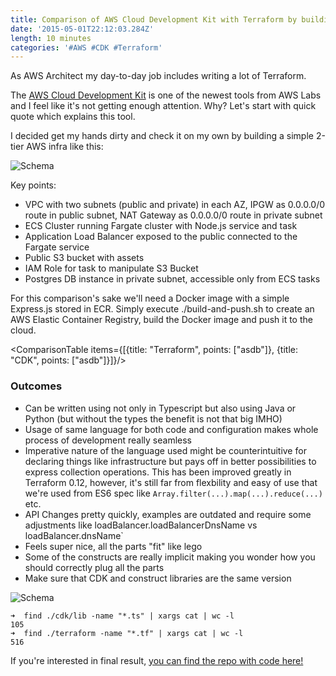 ```yaml
---
title: Comparison of AWS Cloud Development Kit with Terraform by building 2-tier Web App
date: '2015-05-01T22:12:03.284Z'
length: 10 minutes
categories: '#AWS #CDK #Terraform'
---
```



As AWS Architect my day-to-day job includes writing a lot of Terraform.

The [AWS Cloud Development Kit](https://github.com/awslabs/aws-cdk) is one of the newest tools from AWS Labs and I feel like it's not getting enough attention. Why? Let's start with quick quote which explains this tool.

I decided get my hands dirty and check it on my own by building a simple 2-tier AWS infra like this:

![Schema](./2tier.jpg 'Schema')

Key points:

- VPC with two subnets (public and private) in each AZ, IPGW as 0.0.0.0/0 route in public subnet, NAT Gateway as 0.0.0.0/0 route in private subnet
- ECS Cluster running Fargate cluster with Node.js service and task
- Application Load Balancer exposed to the public connected to the Fargate service
- Public S3 bucket with assets
- IAM Role for task to manipulate S3 Bucket
- Postgres DB instance in private subnet, accessible only from ECS tasks

For this comparison's sake we'll need a Docker image with a simple Express.js stored in ECR. Simply execute ./build-and-push.sh to create an AWS Elastic Container Registry, build the Docker image and push it to the cloud.

<ComparisonTable items={[{title: "Terraform", points: ["asdb"]}, {title: "CDK", points: ["asdb"]}]}/>

### Outcomes

- Can be written using not only in Typescript but also using Java or Python (but without the types the benefit is not that big IMHO)
- Usage of same language for both code and configuration makes whole process of development really seamless
- Imperative nature of the language used might be counterintuitive for declaring things like infrastructure but pays off in better possibilities to express collection operations. This has been improved greatly in Terraform 0.12, however, it's still far from flexbility and easy of use that we're used from ES6 spec like `Array.filter(...).map(...).reduce(...)` etc.
- API Changes pretty quickly, examples are outdated and require some adjustments like loadBalancer.loadBalancerDnsName vs loadBalancer.dnsName`
- Feels super nice, all the parts "fit" like lego
- Some of the constructs are really implicit making you wonder how you should correctly plug all the parts
- Make sure that CDK and construct libraries are the same version

![Schema](./cdk-dx.gif 'Schema')

```
➜  find ./cdk/lib -name "*.ts" | xargs cat | wc -l
105
➜  find ./terraform -name "*.tf" | xargs cat | wc -l
516
```

If you're interested in final result, [you can find the repo with code here!](https://github.com/RafalWilinski/terraform-vs-cdk)
